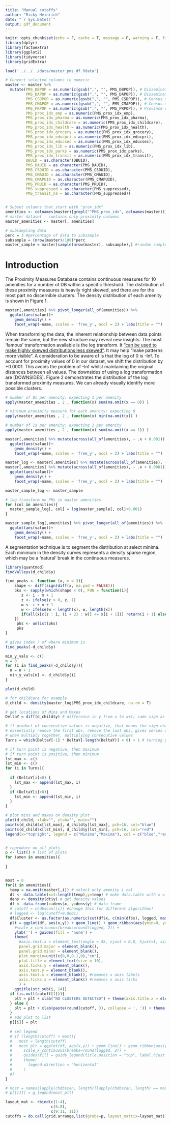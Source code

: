 ```yaml
---
title: "Manual cutoffs"
author: "Ricky Heinrich"
date: "`r Sys.Date()`"
output: pdf_document
---
```


```r
knitr::opts_chunk$set(echo = F, cache = T, message = F, warning = F, fig.height=4, fig.width=6)
library(dplyr)
library(factoextra)
library(ggplot2)
library(tidyverse)
library(gridExtra)
```

```r
load('../../../data/master_pms_df.Rdata')

# Convert selected columns to numeric
master <- master %>%
  mutate(PMS_DBPOP = as.numeric(gsub(",", "", PMS_DBPOP)), # Dissemination block population
         PMS_DAPOP = as.numeric(gsub(",", "", PMS_DAPOP)), # Dissemination area population
         PMS_CSDPOP = as.numeric(gsub(",", "", PMS_CSDPOP)), # Census subdivision population
         PMS_CMAPOP = as.numeric(gsub(",", "", PMS_CMAPOP)), # Census metropolitan area population
         PMS_PRPOP = as.numeric(gsub(",", "", PMS_PRPOP)), # Province or territory population
         PMS_prox_idx_emp = as.numeric(PMS_prox_idx_emp),
         PMS_prox_idx_pharma = as.numeric(PMS_prox_idx_pharma),
         PMS_prox_idx_childcare = as.numeric(PMS_prox_idx_childcare),
         PMS_prox_idx_health = as.numeric(PMS_prox_idx_health),
         PMS_prox_idx_grocery = as.numeric(PMS_prox_idx_grocery),
         PMS_prox_idx_educpri = as.numeric(PMS_prox_idx_educpri),
         PMS_prox_idx_educsec = as.numeric(PMS_prox_idx_educsec),
         PMS_prox_idx_lib = as.numeric(PMS_prox_idx_lib),
         PMS_prox_idx_parks = as.numeric(PMS_prox_idx_parks),
         PMS_prox_idx_transit = as.numeric(PMS_prox_idx_transit),
         DBUID = as.character(DBUID),
         PMS_DAUID = as.character(PMS_DAUID),
         PMS_CSDUID = as.character(PMS_CSDUID),
         PMS_CMAUID = as.character(PMS_CMAUID),
         PMS_CMAPUID = as.character(PMS_CMAPUID),
         PMS_PRUID = as.character(PMS_PRUID),
         PMS_suppressed = as.character(PMS_suppressed),
         PMS_transit_na = as.character(PMS_suppressed))


# Subset columns that start with "prox_idx"
amenities <- colnames(master)[grepl("^PMS_prox_idx", colnames(master))]
# master dataset - contains only proximity columns
master_amenities <- master[, amenities]

# subsampling data 
perc = 3 #percentage of data to subsample
subsample = (nrow(master)/100)*perc 
master_sample = master[sample(nrow(master), subsample),] #random sample
```

# Introduction

The Proximity Measures Database contains continuous measures for 10 amenities for a number of DB within a specific threshold. The distribution of these proximity measures is heavily right skewed, and there are for the most part no discernible clusters. The density distribution of each amenity is shown in Figure 1.

```r
master[,amenities] %>% pivot_longer(all_of(amenities)) %>%
  ggplot(aes(value))+ 
    geom_density() + 
    facet_wrap(~name, scales = 'free_y', ncol = 2) + labs(title = "")
```


When transforming the data, the inherent relationship between data points remain the same, but the new structure may reveal new insights. The most 'famous' transformation available is the log transform. It ["can be used to make highly skewed distributions less skewed"](https://stats.libretexts.org/Bookshelves/Introductory_Statistics/Book%3A_Introductory_Statistics_(Lane)/16%3A_Transformations/16.02%3A_Log_Transformations). It may help "make patterns more visible". A consideration to be aware of is that the log of 0 is -Inf. To account for proximity values of 0 in our dataset, we shift the distribution by +0.0001. This avoids the problem of -Inf whilst maintaining the original distances between all values. The downsides of using a log transformation are [DOWNSIDES]. Figure 2 demonstrates the distribution of the log transformed proximity measures. We can already visually identify more possible clusters. 

```r
# number of 0s per amenity: expecting 1 per amenity
apply(master_amenities , 2 , function(x) sum(na.omit(x == 0)) )

# minimum proximity measure for each amenity: expecting 0
apply(master_amenities , 2 , function(x) min(na.omit(x)) )

# number of 1s per amenity: expecting 1 per amenity
apply(master_amenities , 2 , function(x) sum(na.omit(x == 1)) )
```


```r
master[,amenities] %>% mutate(across(all_of(amenities), ~ .x + 0.001)) %>% log() %>%  pivot_longer(all_of(amenities)) %>%
  ggplot(aes(value))+ 
    geom_density() + 
    facet_wrap(~name, scales = 'free_y', ncol = 2) + labs(title = "")
```

```r
master_log <- master[,amenities] %>% mutate(across(all_of(amenities), ~ .x + 0.0001)) %>% log()
master[,amenities] %>% mutate(across(all_of(amenities), ~ .x + 0.0001)) %>% log() %>%  pivot_longer(all_of(amenities)) %>%
  ggplot(aes(value))+ 
    geom_density() + 
    facet_wrap(~name, scales = 'free_y', ncol = 2) + labs(title = "")
```

```r
master_sample_log <- master_sample

# log transform on PMs in master amenities
for (col in amenities){
  master_sample_log[, col] = log(master_sample[, col]+0.001)
}

master_sample_log[,amenities] %>% pivot_longer(all_of(amenities)) %>%
  ggplot(aes(value))+ 
    geom_density() + 
    facet_wrap(~name, scales = 'free_y', ncol = 2) + labs(title = "")
```


A segmentation technique is to segment the distribution at select minima. Each minimum in the density curves represents a density sparse region, which may be a 'natural' break in the continuous measures. 


```r
library(quantmod)
findValleys(d_child$y)
```

```r
find_peaks <- function (x, m = 3){
    shape <- diff(sign(diff(x, na.pad = FALSE)))
    pks <- sapply(which(shape < 0), FUN = function(i){
       z <- i - m + 1
       z <- ifelse(z > 0, z, 1)
       w <- i + m + 1
       w <- ifelse(w < length(x), w, length(x))
       if(all(x[c(z : i, (i + 2) : w)] <= x[i + 1])) return(i + 1) else return(numeric(0))
    })
     pks <- unlist(pks)
     pks
}

# gives index ? of where minimum is
find_peaks(-d_child$y)
```

```r
min_y_vals <- c()
n = 0
for (i in find_peaks(-d_child$y)){
  n = n + 1
  min_y_vals[n] <- d_child$y[i]
}

plot(d_child)
```


```r
# for childcare for example
d_child <- density(master_log$PMS_prox_idx_childcare, na.rm = T)

# get locations of Mins and Maxes
DeltaY = diff(d_child$y) # difference in y from x to x+1; same sign as derivative

# if product of consecutive values is negative, that means the sign changed
# essentially remove the first obs, remove the last obs, gives series with same size, but shifted by one
# when multiply together, multiplying consecutive values
Turns = which(DeltaY[-1] * DeltaY[-length(DeltaY)] < 0) + 1 # turning points where sign changed

# if turn point is negative, then maximum
# if turn point is positive, then minimum
lst_max <- c()
lst_min <- c()
for (i in Turns){
  
  if (DeltaY[i]<0) {
    lst_max <- append(lst_max, i)
  }
  if (DeltaY[i]>0){
    lst_min <- append(lst_min, i)
  }
}

# plot mins and maxes on density plot
plot(d_child, xlab="", ylab="", main="")
points(d_child$x[lst_max], d_child$y[lst_max], pch=16, col="blue")
points(d_child$x[lst_min], d_child$y[lst_min], pch=16, col="red")
legend(x="topright", legend = c("Minima","Maxima"), col = c("blue","red"), pch = 16)

```
```r

```


```r
# reproduce on all plots
p <- list() # list of plots
for (amen in amenities){
  
}


most = 0
for(i in amenities){
  temp = na.omit(master[,i]) # select only amenity i col
  dt <- data.table(x=1:length(temp),y=temp) # make data.table with x = index, y = value
  dens <- density(dt$y) # get density values
  df <- data.frame(x=dens$x, y=dens$y) # data frame
  # cutoff = chdbscan[[i]] #change this for different algorithms!
  # logged <- log(cutoff+0.0001)
  df$Cluster <- as.factor(as.numeric(cut(df$x, c(min(df$x), logged, max(df$x)),  include.lowest=T)))
  plt = ggplot(df, aes(x,y)) + geom_line() + geom_ribbon(aes(ymin=0, ymax=y, fill=Cluster)) + 
    #scale_x_continuous(breaks=round(logged, 2)) + 
    ylab('') + guides(fill = 'none') + 
    theme(
      #axis.text.x = element_text(angle = 45, vjust = 0.8, hjust=1, size=8), 
      panel.grid.major = element_blank(), 
      panel.grid.minor = element_blank(),
      plot.margin=unit(c(0,0,0.1,0),"cm"),
      plot.title = element_text(size = 10),
      axis.ticks.y = element_blank(),
      axis.text.y = element_blank(),
      axis.text.x = element_blank(), #removes x axis labels
      axis.ticks.x = element_blank() #removes x axis ticks
      ) +
    ggtitle(str_sub(i, 14))
  if (is.null(cutoff[1])){
    plt = plt + xlab("NO CLUSTERS DETECTED") + theme(axis.title.x = element_text(size = 7, color='gray'))
  } else {
    plt = plt + xlab(paste(round(cutoff, 3), collapse = ', ')) + theme(axis.title.x = element_text(size = 7, color='gray'))
  }
  # add plot to list
  p[[i]] = plt
  
  # set legend
  # if (length(cutoff) > most){
  #   most = length(cutoff)
  #   most_plt = ggplot(df, aes(x,y)) + geom_line() + geom_ribbon(aes(ymin=0, ymax=y, fill=Cluster)) +
  #     scale_x_continuous(breaks=round(logged, 2)) +
  #     guides(fill = guide_legend(title.position = "top", label.hjust = 0.5)) +
  #     theme(
  #       legend.direction = "horizontal"
  #     )
  #}
}

# most = names(lapply(chdbscan, length)[lapply(chdbscan, length) == max(unlist(lapply(chdbscan, length)))][1])
# p[[11]] = g_legend(most_plt)

layout_mat <- rbind(c(1:4),
                    c(5:8),
                    c(9:11, 11))
cutoffs = do.call(grid.arrange,list(grobs=p, layout_matrix=layout_mat))
```


